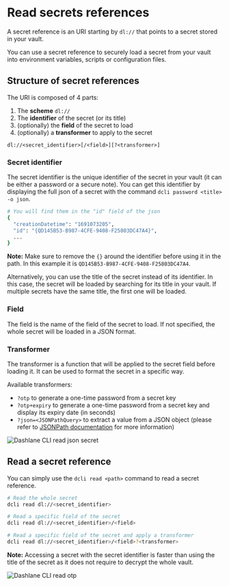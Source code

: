 
# Read secrets references

A secret reference is an URI starting by `dl://` that points to a secret stored in your vault.

You can use a secret reference to securely load a secret from your vault into environment variables, scripts or configuration files.

<YoutubePlayer videoId="i1TAKqM5nOg" />

## Structure of secret references

The URI is composed of 4 parts:

1.  The **scheme** `dl://`
1.  The **identifier** of the secret (or its title)
1.  (optionally) the **field** of the secret to load
1.  (optionally) a **transformer** to apply to the secret

```text
dl://<secret_identifier>[/<field>][?<transformer>]
```

### Secret identifier

The secret identifier is the unique identifier of the secret in your vault (it can be either a password or a secure note).
You can get this identifier by displaying the full json of a secret with the command `dcli password <title> -o json`.

```sh
# You will find them in the "id" field of the json
{
  "creationDatetime": "1691073205",
  "id": "{QD145B53-B987-4CFE-9408-F25803DC47A4}",
  ...
}
```

**Note:** Make sure to remove the `{}` around the identifier before using it in the path. In this example it is `QD145B53-B987-4CFE-9408-F25803DC47A4`.

Alternatively, you can use the title of the secret instead of its identifier. In this case, the secret will be loaded by searching for its title in your vault.
If multiple secrets have the same title, the first one will be loaded.

### Field

The field is the name of the field of the secret to load. If not specified, the whole secret will be loaded in a JSON format.

### Transformer

The transformer is a function that will be applied to the secret field before loading it. It can be used to format the secret in a specific way.

Available transformers:

-   `?otp` to generate a one-time password from a secret key
-   `?otp+expiry` to generate a one-time password from a secret key and display its expiry date (in seconds)
-   `?json=<JSONPathQuery>` to extract a value from a JSON object
    (please refer to [JSONPath documentation](https://github.com/JSONPath-Plus/JSONPath#syntax-through-examples) for more information)

![Dashlane CLI read json secret](../../../public/read-secret.png)

## Read a secret reference

You can simply use the `dcli read <path>` command to read a secret reference.

```sh
# Read the whole secret
dcli read dl://<secret_identifier>

# Read a specific field of the secret
dcli read dl://<secret_identifier>/<field>

# Read a specific field of the secret and apply a transformer
dcli read dl://<secret_identifier>/<field>?<transformer>
```

**Note:** Accessing a secret with the secret identifier is faster than using the title of the secret as it does not require to decrypt the whole vault.

![Dashlane CLI read otp](../../../public/read-otp.png)
